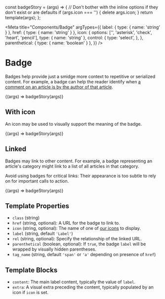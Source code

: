 const badgeStory = (args) => {
  // Don't bother with the inline options if they don't exist or are defaults
  if (args.icon === '') {
    delete args.icon;
  }
  return template(args);
};

<Meta
  title="Components/Badge"
  argTypes={{
    label: { type: { name: 'string' } },
    href: { type: { name: 'string' } },
    icon: {
      options: ['', 'asterisk', 'check', 'heart', 'pencil'],
      type: { name: 'string' },
      control: {
        type: 'select',
      },
    },
    parenthetical: { type: { name: 'boolean' } },
  }}
/>

# Badge

Badges help provide just a smidge more context to repetitive or serialized content. For example, a badge can help the reader identify when [a comment on an article is by the author of that article](/docs/components-comment--role-author#role-badges).

<Canvas>
  <Story name="Basic" args={{ label: 'Hello' }}>
    {(args) => badgeStory(args)}
  </Story>
</Canvas>

## With icon

An icon may be used to visually support the meaning of the badge.

<Canvas>
  <Story name="With icon" args={{ icon: 'check', label: 'Verified' }}>
    {(args) => badgeStory(args)}
  </Story>
</Canvas>

## Linked

Badges may link to other content. For example, a badge representing an article's category might link to a list of all articles in that category.

Avoid using badges for critical links: Their appearance is too subtle to rely on for important calls to action.

<Canvas>
  <Story
    name="Linked"
    args={{ icon: 'paperclip', label: 'Attachment', href: '#', rel: 'tag' }}
  >
    {(args) => badgeStory(args)}
  </Story>
</Canvas>

## Template Properties

- `class` (string)
- `href` (string, optional): A URL for the badge to link to.
- `icon` (string, optional): The name of one of [our icons](/docs/design-icons--page) to display.
- `label` (string, default `'Label'`)
- `rel` (string, optional): Specify the relationship of the linked URL.
- `parenthetical` (boolean, optional): If `true`, the badge `label` will be wrapped by visually hidden parentheses.
- `tag_name` (string, default `'span'` or `'a'` depending on presence of `href`)

## Template Blocks

- `content`: The main label content, typically the value of `label`.
- `extra`: A visual extra preceding the content, typically populated by an icon if `icon` is set.
